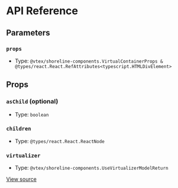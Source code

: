 # API Reference

## Parameters

### `props`

- Type: `@vtex/shoreline-components.VirtualContainerProps & @types/react.React.RefAttributes<typescript.HTMLDivElement>`

## Props

### `asChild` (optional)

- Type: `boolean`

### `children`

- Type: `@types/react.React.ReactNode`

### `virtualizer`

- Type: `@vtex/shoreline-components.UseVirtualizerModelReturn`

[View source](https://github.com/vtex/shoreline/blob/4b310ee4d/packages/components/src/virtual/virtual-container.tsx#L7)
